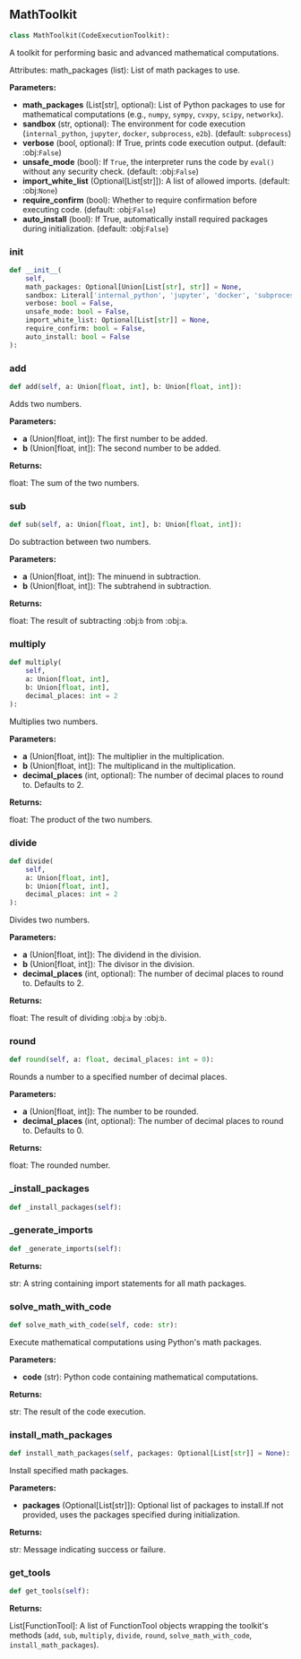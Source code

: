 <a id="camel.toolkits.math_toolkit"></a>

<a id="camel.toolkits.math_toolkit.MathToolkit"></a>

## MathToolkit

```python
class MathToolkit(CodeExecutionToolkit):
```

A toolkit for performing basic and advanced mathematical computations.

Attributes:
math_packages (list): List of math packages to use.

**Parameters:**

- **math_packages** (List[str], optional): List of Python packages to use for mathematical computations (e.g., `numpy`, `sympy`, `cvxpy`, `scipy`, `networkx`).
- **sandbox** (str, optional): The environment for code execution (`internal_python`, `jupyter`, `docker`, `subprocess`, `e2b`). (default: `subprocess`)
- **verbose** (bool, optional): If True, prints code execution output. (default: :obj:`False`)
- **unsafe_mode** (bool): If `True`, the interpreter runs the code by `eval()` without any security check. (default: :obj:`False`)
- **import_white_list** (Optional[List[str]]): A list of allowed imports. (default: :obj:`None`)
- **require_confirm** (bool): Whether to require confirmation before executing code. (default: :obj:`False`)
- **auto_install** (bool): If True, automatically install required packages during initialization. (default: :obj:`False`)

<a id="camel.toolkits.math_toolkit.MathToolkit.__init__"></a>

### __init__

```python
def __init__(
    self,
    math_packages: Optional[Union[List[str], str]] = None,
    sandbox: Literal['internal_python', 'jupyter', 'docker', 'subprocess', 'e2b'] = 'subprocess',
    verbose: bool = False,
    unsafe_mode: bool = False,
    import_white_list: Optional[List[str]] = None,
    require_confirm: bool = False,
    auto_install: bool = False
):
```

<a id="camel.toolkits.math_toolkit.MathToolkit.add"></a>

### add

```python
def add(self, a: Union[float, int], b: Union[float, int]):
```

Adds two numbers.

**Parameters:**

- **a** (Union[float, int]): The first number to be added.
- **b** (Union[float, int]): The second number to be added.

**Returns:**

  float: The sum of the two numbers.

<a id="camel.toolkits.math_toolkit.MathToolkit.sub"></a>

### sub

```python
def sub(self, a: Union[float, int], b: Union[float, int]):
```

Do subtraction between two numbers.

**Parameters:**

- **a** (Union[float, int]): The minuend in subtraction.
- **b** (Union[float, int]): The subtrahend in subtraction.

**Returns:**

  float: The result of subtracting :obj:`b` from :obj:`a`.

<a id="camel.toolkits.math_toolkit.MathToolkit.multiply"></a>

### multiply

```python
def multiply(
    self,
    a: Union[float, int],
    b: Union[float, int],
    decimal_places: int = 2
):
```

Multiplies two numbers.

**Parameters:**

- **a** (Union[float, int]): The multiplier in the multiplication.
- **b** (Union[float, int]): The multiplicand in the multiplication.
- **decimal_places** (int, optional): The number of decimal places to round to. Defaults to 2.

**Returns:**

  float: The product of the two numbers.

<a id="camel.toolkits.math_toolkit.MathToolkit.divide"></a>

### divide

```python
def divide(
    self,
    a: Union[float, int],
    b: Union[float, int],
    decimal_places: int = 2
):
```

Divides two numbers.

**Parameters:**

- **a** (Union[float, int]): The dividend in the division.
- **b** (Union[float, int]): The divisor in the division.
- **decimal_places** (int, optional): The number of decimal places to round to. Defaults to 2.

**Returns:**

  float: The result of dividing :obj:`a` by :obj:`b`.

<a id="camel.toolkits.math_toolkit.MathToolkit.round"></a>

### round

```python
def round(self, a: float, decimal_places: int = 0):
```

Rounds a number to a specified number of decimal places.

**Parameters:**

- **a** (Union[float, int]): The number to be rounded.
- **decimal_places** (int, optional): The number of decimal places to round to. Defaults to 0.

**Returns:**

  float: The rounded number.

<a id="camel.toolkits.math_toolkit.MathToolkit._install_packages"></a>

### _install_packages

```python
def _install_packages(self):
```

<a id="camel.toolkits.math_toolkit.MathToolkit._generate_imports"></a>

### _generate_imports

```python
def _generate_imports(self):
```

**Returns:**

  str: A string containing import statements for all math packages.

<a id="camel.toolkits.math_toolkit.MathToolkit.solve_math_with_code"></a>

### solve_math_with_code

```python
def solve_math_with_code(self, code: str):
```

Execute mathematical computations using Python's math packages.

**Parameters:**

- **code** (str): Python code containing mathematical computations.

**Returns:**

  str: The result of the code execution.

<a id="camel.toolkits.math_toolkit.MathToolkit.install_math_packages"></a>

### install_math_packages

```python
def install_math_packages(self, packages: Optional[List[str]] = None):
```

Install specified math packages.

**Parameters:**

- **packages** (Optional[List[str]]): Optional list of packages to install.If not provided, uses the packages specified during initialization.

**Returns:**

  str: Message indicating success or failure.

<a id="camel.toolkits.math_toolkit.MathToolkit.get_tools"></a>

### get_tools

```python
def get_tools(self):
```

**Returns:**

  List[FunctionTool]: A list of FunctionTool objects wrapping the
toolkit's methods (`add`, `sub`, `multiply`, `divide`, `round`,
`solve_math_with_code`, `install_math_packages`).
